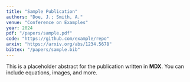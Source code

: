 ```yaml
---
title: "Sample Publication"
authors: "Doe, J.; Smith, A."
venue: "Conference on Examples"
year: 2024
pdf: "/papers/sample.pdf"
code: "https://github.com/example/repo"
arxiv: "https://arxiv.org/abs/1234.5678"
bibtex: "/papers/sample.bib"
---
```


This is a placeholder abstract for the publication written in **MDX**. You can include equations, images, and more.

